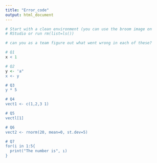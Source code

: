 ```yaml
---
title: "Error_code"
output: html_document
---
```


```r
# Start with a clean environment (you can use the broom image on 
# RStudio or run rm(list=ls())

# can you as a team figure out what went wrong in each of these?

# Q1
x < 1

# Q2
y <- 'a"
x <- y

# Q3 
y * 5

# Q4
vect1 <- c(1,2,3 1)

# Q5
vectl[1]

# Q6
vect2 <- rnorm(20, mean=0, st.dev=5)

# Q7
for(i in 1:5{
  print("The number is", ı)
}

```
